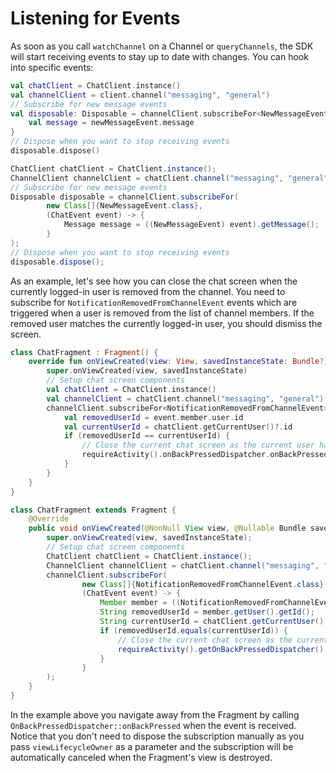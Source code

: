 
# Listening for Events

As soon as you call `watchChannel` on a Channel or `queryChannels`, the SDK will start receiving events to stay up to date with changes. You can hook into specific events:

<Tabs>
<TabItem value="kotlin" label="Kotlin">

```kotlin
val chatClient = ChatClient.instance()
val channelClient = client.channel("messaging", "general")
// Subscribe for new message events
val disposable: Disposable = channelClient.subscribeFor<NewMessageEvent> { newMessageEvent ->
    val message = newMessageEvent.message
}
// Dispose when you want to stop receiving events
disposable.dispose()
```
</TabItem>

<TabItem value="java" label="Java">

```java
ChatClient chatClient = ChatClient.instance();
ChannelClient channelClient = chatClient.channel("messaging", "general");
// Subscribe for new message events
Disposable disposable = channelClient.subscribeFor(
        new Class[]{NewMessageEvent.class},
        (ChatEvent event) -> {
            Message message = ((NewMessageEvent) event).getMessage();
        }
);
// Dispose when you want to stop receiving events
disposable.dispose();
```
</TabItem>
</Tabs>

As an example, let's see how you can close the chat screen when the currently logged-in user is removed from the channel. You need to subscribe for `NotificationRemovedFromChannelEvent` events which are triggered when a user is removed from the list of channel members. If the removed user matches the currently logged-in user, you should dismiss the screen.

<Tabs>
<TabItem value="kotlin" label="Kotlin">

```kotlin
class ChatFragment : Fragment() {
    override fun onViewCreated(view: View, savedInstanceState: Bundle?) {
        super.onViewCreated(view, savedInstanceState)
        // Setup chat screen components
        val chatClient = ChatClient.instance()
        val channelClient = chatClient.channel("messaging", "general")
        channelClient.subscribeFor<NotificationRemovedFromChannelEvent>(viewLifecycleOwner) { event ->
            val removedUserId = event.member.user.id
            val currentUserId = chatClient.getCurrentUser()?.id
            if (removedUserId == currentUserId) {
                // Close the current chat screen as the current user has been removed
                requireActivity().onBackPressedDispatcher.onBackPressed()
            }
        }
    }
}
```
</TabItem>

<TabItem value="java" label="Java">

```java
class ChatFragment extends Fragment {
    @Override
    public void onViewCreated(@NonNull View view, @Nullable Bundle savedInstanceState) {
        super.onViewCreated(view, savedInstanceState);
        // Setup chat screen components
        ChatClient chatClient = ChatClient.instance();
        ChannelClient channelClient = chatClient.channel("messaging", "general");
        channelClient.subscribeFor(
                new Class[]{NotificationRemovedFromChannelEvent.class},
                (ChatEvent event) -> {
                    Member member = ((NotificationRemovedFromChannelEvent) event).getMember();
                    String removedUserId = member.getUser().getId();
                    String currentUserId = chatClient.getCurrentUser().getId();
                    if (removedUserId.equals(currentUserId)) {
                        // Close the current chat screen as the current user has been removed
                        requireActivity().getOnBackPressedDispatcher().onBackPressed();
                    }
                }
        );
    }
}
```
</TabItem>
</Tabs>

In the example above you navigate away from the Fragment by calling `OnBackPressedDispatcher::onBackPressed` when the event is received. Notice that you don't need to dispose the subscription manually as you pass `viewLifecycleOwner` as a parameter and the subscription will be automatically canceled when the Fragment's view is destroyed.